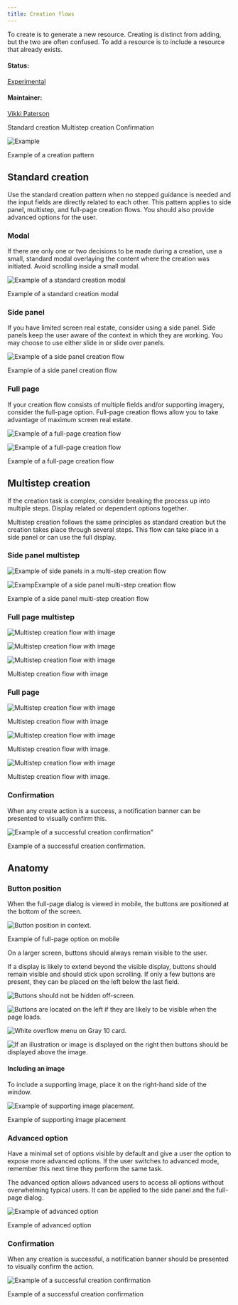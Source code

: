```yaml
---
title: Creation flows
---
```


<PageDescription>

To create is to generate a new resource. Creating is distinct from adding, but the two are often confused. To add a resource is to include a resource that already exists.

</PageDescription>

#### Status:

[Experimental](/experimental/overview/)

#### Maintainer:

[Vikki Paterson](https://github.com/vikkipaterson)

<AnchorLinks>

  <AnchorLink>Standard creation</AnchorLink>
  <AnchorLink>Multistep creation</AnchorLink>
  <AnchorLink>Confirmation</AnchorLink>

</AnchorLinks>

![Example](images/1.png)

<Caption>Example of a creation pattern</Caption>

## Standard creation

Use the standard creation pattern when no stepped guidance is needed and the input fields are directly related to each other. This pattern applies to side panel, multistep, and full-page creation flows. You should also provide advanced options for the user.

### Modal

If there are only one or two decisions to be made during a creation, use a small, standard modal overlaying the content where the creation was initiated. Avoid scrolling inside a small modal.

<Row>
<Column colLg={8}>

![Example of a standard creation modal](images/2.png)

<Caption>Example of a standard creation modal</Caption>

</Column>
</Row>

### Side panel

If you have limited screen real estate, consider using a side panel. Side panels keep the user aware of the context in which they are working. You may choose to use either slide in or slide over panels.

<Row>
<Column colLg={8}>

![Example of a side panel creation flow](images/3.png)

<Caption>Example of a side panel creation flow</Caption>

</Column>
</Row>

### Full page

If your creation flow consists of multiple fields and/or supporting imagery, consider the full-page option. Full-page creation flows allow you to take advantage of maximum screen real estate.

<Row>
<Column colLg={8}>

![Example of a full-page creation flow](images/4.png)

</Column>
</Row>

<Row>
<Column colLg={8}>

![Example of a full-page creation flow](images/5.png)

<Caption>Example of a full-page creation flow</Caption>

</Column>
</Row>

## Multistep creation

If the creation task is complex, consider breaking the process up into multiple steps. Display related or dependent options together.

Multistep creation follows the same principles as standard creation but the creation takes place through several steps. This flow can take place in a side panel or can use the full display.

### Side panel multistep

<Row>
<Column colLg={8}>

![Example of side panels in a multi-step creation flow](images/11.png)

</Column>
</Row>

<Row>
<Column colLg={8}>

![ExampExample of a side panel multi-step creation flow](images/12.png)

<Caption>Example of a side panel multi-step creation flow</Caption>

</Column>
</Row>

### Full page multistep

<Row>
<Column colLg={8}>

![Multistep creation flow with image](images/13.png)

</Column>
</Row>

<Row>
<Column colLg={8}>

![Multistep creation flow with image](images/14.png)

</Column>
</Row>

<Row>
<Column colLg={8}>

![Multistep creation flow with image](images/15.png)

<Caption>Multistep creation flow with image</Caption>

</Column>
</Row>






### Full page

![Multistep creation flow with image](images/13.png)

<Caption>Multistep creation flow with image</Caption>

![Multistep creation flow with image](images/14.png)

<Caption>Multistep creation flow with image.</Caption>

![Multistep creation flow with image](images/15.png)

<Caption>Multistep creation flow with image.</Caption>

### Confirmation

When any create action is a success, a notification banner can be presented to visually confirm this.

![Example of a successful creation confirmation"](images/16.png)

<Caption>Example of a successful creation confirmation.</Caption>

## Anatomy

### Button position

When the full-page dialog is viewed in mobile, the buttons are positioned at the bottom of the screen.

<Row>
<Column colLg={8}>

![Button position in context.](images/6.png)

<Caption>Example of full-page option on mobile</Caption>

</Column>
</Row>

On a larger screen, buttons should always remain visible to the user.

If a display is likely to extend beyond the visible display, buttons should remain visible and should stick upon scrolling. If only a few buttons are present, they can be placed on the left below the last field.

<Row>
<Column colMd={4} colLg={6}>
<DoDontExample caption="Buttons should not be hidden off-screen.">

![Buttons should not be hidden off-screen.](/images/7.png)

</DoDontExample>
</Column>
<Column colMd={4} colLg={6}>
<DoDontExample type="do" caption="Buttons are located on the left if they are likely to be visible when the page loads.">

![Buttons are located on the left if they are likely to be visible when the page loads.](/images/7.7.png)

</DoDontExample>
</Column>
</Row>

<Row>
<Column colMd={4} colLg={6}>
<DoDontExample type="do" caption="Buttons located on the right should stick upon scrolling so they are always visible.">

![White overflow menu on Gray 10 card.](/images/7.8.png)

</DoDontExample>
</Column>
<Column colMd={4} colLg={6}>
<DoDontExample type="do" caption="If an illustration or image is displayed on the right then buttons should be displayed above the image.">

![If an illustration or image is displayed on the right then buttons should be displayed above the image.](/images/7.9.png)

</DoDontExample>
</Column>
</Row>

#### Including an image

To include a supporting image, place it on the right-hand side of the window.

<Row>
<Column colLg={8}>

![Example of supporting image placement.](images/8.png)

<Caption>Example of supporting image placement</Caption>

</Column>
</Row>

### Advanced option

Have a minimal set of options visible by default and give a user the option to expose more advanced options. If the user switches to advanced mode, remember this next time they perform the same task.

The advanced option allows advanced users to access all options without overwhelming typical users. It can be applied to the side panel and the full-page dialog.

<Row>
<Column colLg={8}>

![Example of advanced option](images/9.png)

<Caption>Example of advanced option</Caption>

</Column>
</Row>

### Confirmation

When any creation is successful, a notification banner should be presented to visually confirm the action.

<Row>
<Column colLg={8}>

![Example of a successful creation confirmation](images/16.png)

<Caption>Example of a successful creation confirmation</Caption>

</Column>
</Row>
